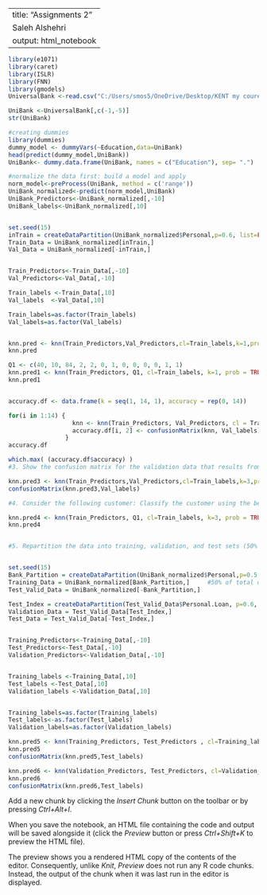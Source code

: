 --
title: "Assignments 2"
Saleh Alshehri
output: html_notebook
---

```{r}


library(e1071)
library(caret)
library(ISLR)
library(FNN)
library(gmodels)
UniversalBank <-read.csv("C:/Users/smos5/OneDrive/Desktop/KENT my courese/MIS 64060 - Machine Learning - Fall 2019/My assignments/Assignments/UniversalBank.csv")

UniBank <-UniversalBank[,c(-1,-5)]
str(UniBank)

#creating dummies
library(dummies)
dummy_model <- dummyVars(~Education,data=UniBank)
head(predict(dummy_model,UniBank))
UniBank<- dummy.data.frame(UniBank, names = c("Education"), sep= ".")

#normalize the data first: build a model and apply 
norm_model<-preProcess(UniBank, method = c('range'))
UniBank_normalized<-predict(norm_model,UniBank)
UniBank_Predictors<-UniBank_normalized[,-10]
UniBank_labels<-UniBank_normalized[,10]


set.seed(15)
inTrain = createDataPartition(UniBank_normalized$Personal,p=0.6, list=FALSE) 
Train_Data = UniBank_normalized[inTrain,]
Val_Data = UniBank_normalized[-inTrain,]


Train_Predictors<-Train_Data[,-10]
Val_Predictors<-Val_Data[,-10]

Train_labels <-Train_Data[,10] 
Val_labels  <-Val_Data[,10]

Train_labels=as.factor(Train_labels)  
Val_labels=as.factor(Val_labels)


knn.pred <- knn(Train_Predictors,Val_Predictors,cl=Train_labels,k=1,prob = TRUE)
knn.pred

Q1 <- c(40, 10, 84, 2, 2, 0, 1, 0, 0, 0, 0, 1, 1)
knn.pred1 <- knn(Train_Predictors, Q1, cl=Train_labels, k=1, prob = TRUE)
knn.pred1


accuracy.df <- data.frame(k = seq(1, 14, 1), accuracy = rep(0, 14))

for(i in 1:14) {
                  knn <- knn(Train_Predictors, Val_Predictors, cl = Train_labels, k = i)
                  accuracy.df[i, 2] <- confusionMatrix(knn, Val_labels)$overall[1] 
                }
accuracy.df

which.max( (accuracy.df$accuracy) )
#3.	Show the confusion matrix for the validation data that results from using the best k.

knn.pred3 <- knn(Train_Predictors,Val_Predictors,cl=Train_labels,k=3,prob = TRUE)
confusionMatrix(knn.pred3,Val_labels)

#4.	Consider the following customer: Classify the customer using the best k

knn.pred4 <- knn(Train_Predictors, Q1, cl=Train_labels, k=3, prob = TRUE)
knn.pred4


#5.	Repartition the data into training, validation, and test sets (50% : 30% : 20%)


set.seed(15)
Bank_Partition = createDataPartition(UniBank_normalized$Personal,p=0.5, list=FALSE) 
Training_Data = UniBank_normalized[Bank_Partition,]     #50% of total data assigned to Test data
Test_Valid_Data = UniBank_normalized[-Bank_Partition,]

Test_Index = createDataPartition(Test_Valid_Data$Personal.Loan, p=0.6, list=FALSE) 
Validation_Data = Test_Valid_Data[Test_Index,]    
Test_Data = Test_Valid_Data[-Test_Index,] 


Training_Predictors<-Training_Data[,-10]
Test_Predictors<-Test_Data[,-10]
Validation_Predictors<-Validation_Data[,-10]


Training_labels <-Training_Data[,10]
Test_labels <-Test_Data[,10]
Validation_labels <-Validation_Data[,10]


Training_labels=as.factor(Training_labels)
Test_labels<-as.factor(Test_labels)
Validation_labels=as.factor(Validation_labels)

knn.pred5 <- knn(Training_Predictors, Test_Predictors , cl=Training_labels, k=3, prob = TRUE)
knn.pred5
confusionMatrix(knn.pred5,Test_labels)

knn.pred6 <- knn(Validation_Predictors, Test_Predictors, cl=Validation_labels, k=3, prob = TRUE)
knn.pred6
confusionMatrix(knn.pred6,Test_labels)


```

Add a new chunk by clicking the *Insert Chunk* button on the toolbar or by pressing *Ctrl+Alt+I*.

When you save the notebook, an HTML file containing the code and output will be saved alongside it (click the *Preview* button or press *Ctrl+Shift+K* to preview the HTML file).

The preview shows you a rendered HTML copy of the contents of the editor. Consequently, unlike *Knit*, *Preview* does not run any R code chunks. Instead, the output of the chunk when it was last run in the editor is displayed.
